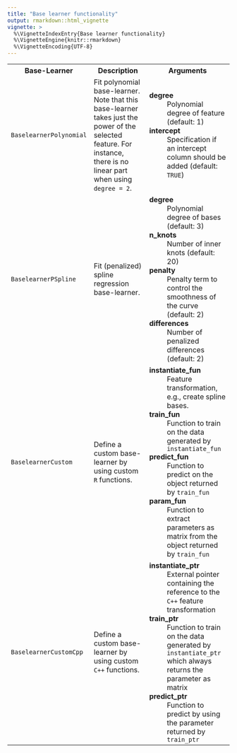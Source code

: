 ```yaml
---
title: "Base learner functionality"
output: rmarkdown::html_vignette
vignette: >
  %\VignetteIndexEntry{Base learner functionality}
  %\VignetteEngine{knitr::rmarkdown}
  %\VignetteEncoding{UTF-8}
---
```



<table>
  <tr>
    <th>Base-Learner</th>
    <th>Description</th>
    <th>Arguments</th>
  </tr>
  <tr>
    <td><code>BaselearnerPolynomial</code></td>
    <td>
      Fit polynomial base-learner. Note that this base-learner takes just the power of the selected feature. For instance, there is no linear part when using <code>degree = 2</code>.
    </td>
    <td>
      <dt><b>degree</b></dt> <dd>Polynomial degree of feature (default: 1)</dd>
      <dt><b>intercept</b></dt> <dd>Specification if an intercept column should be added (default: <code>TRUE</code>)</dd>
    </td>
  </tr>
  <tr>
    <td><code>BaselearnerPSpline</code></td>
    <td>Fit (penalized) spline regression base-learner.</td>
    <td>
      <dt><b>degree</b></dt> <dd>Polynomial degree of bases (default: 3)</dd>
      <dt><b>n_knots</b></dt> <dd>Number of inner knots (default: 20)</dd>
      <dt><b>penalty</b></dt> <dd>Penalty term to control the smoothness of the curve (default: 2)</dd>
      <dt><b>differences</b></dt> <dd>Number of penalized differences (default: 2)</dd>
    </td>
  </tr>
  <tr>
    <td><code>BaselearnerCustom</code></td>
    <td>Define a custom base-learner by using custom <code>R</code> functions.</td>
    <td>
      <dt><b>instantiate_fun</b></dt> <dd>Feature transformation, e.g., create spline bases.</dd>
      <dt><b>train_fun</b></dt> <dd>Function to train on the data generated by <code>instantiate_fun</code></dd>
      <dt><b>predict_fun</b></dt> <dd>Function to predict on the object returned by <code>train_fun</code></dd>
      <dt><b>param_fun</b></dt> <dd>Function to extract parameters as matrix from the object returned by <code>train_fun</code></dd>
    </td>
  </tr>
  <tr>
    <td><code>BaselearnerCustomCpp</code></td>
    <td>Define a custom base-learner by using custom <code>C++</code> functions.</td>
    <td>
      <dt><b>instantiate_ptr</b></dt> <dd>External pointer containing the reference to the <code>C++</code> feature transformation</dd>
      <dt><b>train_ptr</b></dt> <dd>Function to train on the data generated by <code>instantiate_ptr</code> which always returns the parameter as matrix</dd>
      <dt><b>predict_ptr</b></dt> <dd>Function to predict by using the parameter returned by <code>train_ptr</code></dd>
    </td>
  </tr>
</table>
